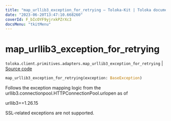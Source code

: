 ```yaml
---
title: "map_urllib3_exception_for_retrying — Toloka-Kit | Toloka documentation"
date: "2023-06-20T13:47:10.668260"
coverId: F_bIcOYF9yjrxkPZrXc3
docsMenu: "tkitMenu"
---
```


# map_urllib3_exception_for_retrying

`toloka.client.primitives.adapters.map_urllib3_exception_for_retrying` | [Source code](https://github.com/Toloka/toloka-kit/blob/v1.2.0/src/client/primitives/adapters.py#L181)

```python
map_urllib3_exception_for_retrying(exception: BaseException)
```

Follows the exception mapping logic from the urllib3.connectionpool.HTTPConnectionPool.urlopen as of

urllib3==1.26.15

SSL-related exceptions are not supported.